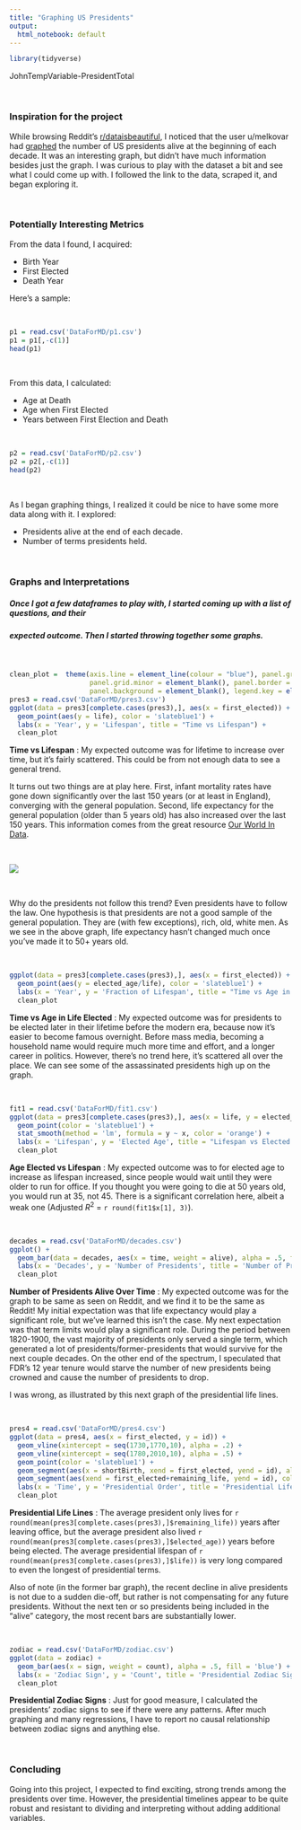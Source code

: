 ```yaml
---
title: "Graphing US Presidents"
output:
  html_notebook: default
---
```

```r
library(tidyverse)
```

JohnTempVariable-PresidentTotal 


<br />

### Inspiration for the project

While browsing Reddit's [r/dataisbeautiful](https://www.reddit.com/r/dataisbeautiful/), I noticed that the user u/melkovar had [graphed](https://www.reddit.com/r/dataisbeautiful/comments/6zy8o9/oc_number_of_us_presidents_alive_at_the_start_of/) the number of US presidents alive at the beginning of each decade. It was an interesting graph, but didn't have much information besides just the graph. I was curious to play with the dataset a bit and see what I could come up with. I followed the link to the data, scraped it, and began exploring it.

<br />

### Potentially Interesting Metrics

From the data I found, I acquired:

* Birth Year
* First Elected
* Death Year

Here's a sample: 

<br />

```r

p1 = read.csv('DataForMD/p1.csv')
p1 = p1[,-c(1)]
head(p1)

```

<br />

From this data, I calculated:

* Age at Death
* Age when First Elected
* Years between First Election and Death

<br />

```r

p2 = read.csv('DataForMD/p2.csv')
p2 = p2[,-c(1)]
head(p2)

```

<br />


As I began graphing things, I realized it could be nice to have some more data along with it. I explored:

* Presidents alive at the end of each decade.
* Number of terms presidents held.

<br />

### Graphs and Interpretations

##### Once I got a few dataframes to play with, I started coming up with a list of questions, and their
##### expected outcome. Then I started throwing together some graphs. 

<br />

```r
clean_plot =  theme(axis.line = element_line(colour = "blue"), panel.grid.major = element_blank(),
                    panel.grid.minor = element_blank(), panel.border = element_blank(),
                    panel.background = element_blank(), legend.key = element_blank())
pres3 = read.csv('DataForMD/pres3.csv')
ggplot(data = pres3[complete.cases(pres3),], aes(x = first_elected)) +
  geom_point(aes(y = life), color = 'slateblue1') +
  labs(x = 'Year', y = 'Lifespan', title = "Time vs Lifespan") +
  clean_plot
```

**Time vs Lifespan** : My expected outcome was for lifetime to increase over time, but it's fairly scattered.
This could be from not enough data to see a general trend. 

It turns out two things are at play here. First, infant mortality rates have gone down significantly over the last 150 years (or at least in England), converging with the general population. Second, life expectancy for the general population (older than 5 years old) has also increased over the last 150 years. This information comes from the great resource [Our World In Data](https://ourworldindata.org/life-expectancy/).

<br />

![](life_expectancy.png)

<br />

Why do the presidents not follow this trend? Even presidents have to follow the law. One hypothesis is that presidents are not a good sample of the general population. They are (with few exceptions), rich, old, white men. As we see in the above graph, life expectancy hasn't changed much once you've made it to 50+ years old. 

<br />

```r
ggplot(data = pres3[complete.cases(pres3),], aes(x = first_elected)) +
  geom_point(aes(y = elected_age/life), color = 'slateblue1') +
  labs(x = 'Year', y = 'Fraction of Lifespan', title = "Time vs Age in Life Elected") +
  clean_plot
```

**Time vs Age in Life Elected** : My expected outcome was for presidents to be elected later in their lifetime before the modern era, because now it's easier to become famous overnight. Before mass media, becoming a household name would require much more time and effort, and a longer career in politics. However, there's no trend here, it's scattered all over the place. We can see some of the assassinated presidents high up on the graph.

<br />

```r
fit1 = read.csv('DataForMD/fit1.csv')
ggplot(data = pres3[complete.cases(pres3),], aes(x = life, y = elected_age)) +
  geom_point(color = 'slateblue1') +
  stat_smooth(method = 'lm', formula = y ~ x, color = 'orange') +
  labs(x = 'Lifespan', y = 'Elected Age', title = "Lifespan vs Elected Age") +
  clean_plot
```


**Age Elected vs Lifespan** : My expected outcome was to for elected age to increase as lifespan increased, since people would wait until they were older to run for office. If you thought you were going to die at 50 years old, you would run at 35, not 45. There is a significant correlation here, albeit a weak one (Adjusted $R^2$ = `r round(fit1$x[1], 3)`).

<br />

```r
decades = read.csv('DataForMD/decades.csv')
ggplot() +
  geom_bar(data = decades, aes(x = time, weight = alive), alpha = .5, fill = 'blue') +
  labs(x = 'Decades', y = 'Number of Presidents', title = 'Number of Presidents Alive Each Decade') +
  clean_plot

```


**Number of Presidents Alive Over Time** : My expected outcome was for the graph to be same as seen on Reddit, and we find it to be the same as Reddit! My initial expectation was that life expectancy would play a significant role, but we've learned this isn't the case. My next expectation was that term limits would play a significant role. During the period between 1820-1900, the vast majority of presidents only served a single term, which generated a lot of presidents/former-presidents that would survive for the next couple decades. On the other end of the spectrum, I speculated that FDR's 12 year tenure would starve the number of new presidents being crowned and cause the number of presidents to drop.

I was wrong, as illustrated by this next graph of the presidential life lines.

<br />

```r
pres4 = read.csv('DataForMD/pres4.csv')
ggplot(data = pres4, aes(x = first_elected, y = id)) +
  geom_vline(xintercept = seq(1730,1770,10), alpha = .2) +
  geom_vline(xintercept = seq(1780,2010,10), alpha = .5) +
  geom_point(color = 'slateblue1') +
  geom_segment(aes(x = shortBirth, xend = first_elected, yend = id), alpha = .4, color = 'orange') +
  geom_segment(aes(xend = first_elected+remaining_life, yend = id), color = 'orange') +
  labs(x = 'Time', y = 'Presidential Order', title = 'Presidential Life Lines') +
  clean_plot

```

**Presidential Life Lines** : The average president only lives for `r round(mean(pres3[complete.cases(pres3),]$remaining_life))` years after leaving office, but the average president also lived `r round(mean(pres3[complete.cases(pres3),]$elected_age))` years before being elected. The average presidential lifespan of `r round(mean(pres3[complete.cases(pres3),]$life))` is very long compared to even the longest of presidential terms. 

Also of note (in the former bar graph), the recent decline in alive presidents is not due to a sudden die-off, but rather is not compensating for any future presidents. Without the next ten or so presidents being included in the "alive" category, the most recent bars are substantially lower.

<br />

```r
zodiac = read.csv('DataForMD/zodiac.csv')
ggplot(data = zodiac) +
  geom_bar(aes(x = sign, weight = count), alpha = .5, fill = 'blue') +
  labs(x = 'Zodiac Sign', y = 'Count', title = 'Presidential Zodiac Signs') +
  clean_plot

```

**Presidential Zodiac Signs** : Just for good measure, I calculated the presidents' zodiac signs to see if there were any patterns. After much graphing and many regressions, I have to report no causal relationship between zodiac signs and anything else. 

<br />

### Concluding

Going into this project, I expected to find exciting, strong trends among the presidents over time. However, the presidential timelines appear to be quite robust and resistant to dividing and interpreting without adding additional variables.


<br />


